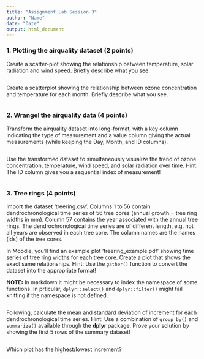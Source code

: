 ```yaml
---
title: "Assignment Lab Session 3"
author: "Name"
date: "Date"
output: html_document
---
```


### 1. Plotting the airquality dataset (2 points)

Create a scatter-plot showing the relationship between temperature, solar radiation and wind speed. Briefly describe what you see.

```r

```

Create a scatterplot showing the relationship between ozone concentration and temperature for each month. Briefly describe what you see.

```r

```

### 2. Wrangel the airquality data (4 points)

Transform the airquality dataset into long-format, with a key column indicating the type of measurement and a value column giving the actual measurements (while keeping the Day, Month, and ID columns).

```r

```

Use the transformed dataset to simultaneously visualize the trend of ozone concentration, temperature, wind speed, and solar radiation over time. Hint: The ID column gives you a sequential index of measurement!

```r

```

### 3. Tree rings (4 points)

Import the dataset 'treering.csv'. Columns  1 to 56 contain dendrochronological time series of 56 tree cores (annual growth = tree ring widths in mm). Column 57 contains the year associated with the annual tree rings. The dendrochronological time series are of different length, e.g. not all years are observed in each tree core. The column names are the names (ids) of the tree cores.

In Moodle, you'll find an example plot 'treering_example.pdf' showing time series of tree ring widths for each tree core. Create a plot that shows the exact same relationships. Hint: Use the `gather()` function to convert the dataset into the appropriate format!

**NOTE:** In markdown it might be necessary to index the namespace of some functions. In prticular, `dplyr::select()` and `dplyr::filter()` might fail knitting if the namespace is not defined.

```r

```

Following, calculate the mean and standard deviation of increment for each dendrochronological time series. Hint: Use a combination of `group_by()` and `summarize()` available through the **dplyr** package. Prove your solution by showing the first 5 rows of the summary dataset!

```r

```

Which plot has the highest/lowest increment?

```r

```

